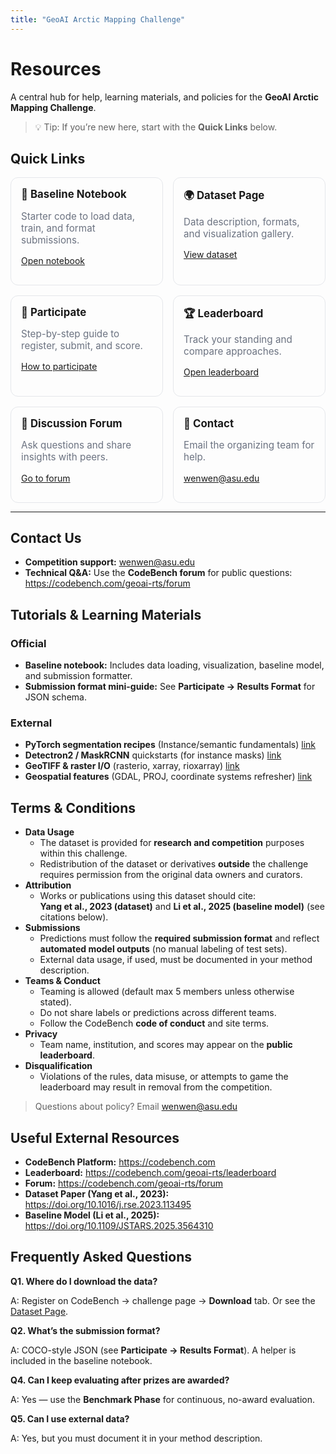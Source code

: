```yaml
---
title: "GeoAI Arctic Mapping Challenge"
---
```


# Resources

A central hub for help, learning materials, and policies for the **GeoAI Arctic Mapping Challenge**.

> 💡 Tip: If you’re new here, start with the **Quick Links** below.

## Quick Links

<style>
  .card-grid { display:grid; gap:1rem; grid-template-columns:repeat(auto-fit,minmax(220px,1fr)); }
  .card { border:1px solid #e5e7eb; border-radius:12px; padding:1rem; }
  .card h3 { margin:0 0 .25rem 0; font-size:1.05rem; }
  .muted { color:#6b7280; font-size:.95rem; }
</style>

<div class="card-grid">

<div class="card">
  <h3>📘 Baseline Notebook</h3>
  <p class="muted">Starter code to load data, train, and format submissions.</p>
  <p><a href="../assets/baseline_notebook.ipynb">Open notebook</a></p>
</div>

<div class="card">
  <h3>🌍 Dataset Page</h3>
  <p class="muted">Data description, formats, and visualization gallery.</p>
  <p><a href="./dataset.qmd">View dataset</a></p>
</div>

<div class="card">
  <h3>🧭 Participate</h3>
  <p class="muted">Step-by-step guide to register, submit, and score.</p>
  <p><a href="./participate.qmd">How to participate</a></p>
</div>

<div class="card">
  <h3>🏆 Leaderboard</h3>
  <p class="muted">Track your standing and compare approaches.</p>
  <p><a href="https://codebench.com/geoai-rts/leaderboard">Open leaderboard</a></p>
</div>

<div class="card">
  <h3>💬 Discussion Forum</h3>
  <p class="muted">Ask questions and share insights with peers.</p>
  <p><a href="https://codebench.com/geoai-rts/forum">Go to forum</a></p>
</div>

<div class="card">
  <h3>📧 Contact</h3>
  <p class="muted">Email the organizing team for help.</p>
  <p><a href="mailto:wenwen@asu.edu">wenwen@asu.edu</a></p>
</div>

</div>

---

## Contact Us

- **Competition support:** [wenwen@asu.edu](mailto:wenwen@asu.edu)
- **Technical Q&A:** Use the **CodeBench forum** for public questions: <https://codebench.com/geoai-rts/forum>  

## Tutorials & Learning Materials

### Official
- **Baseline notebook:** 
  Includes data loading, visualization, baseline model, and submission formatter.
- **Submission format mini-guide:** See **Participate → Results Format** for JSON schema.

### External
- **PyTorch segmentation recipes** (Instance/semantic fundamentals) [link](https://docs.pytorch.org/tutorials/intermediate/torchvision_tutorial.html)
- **Detectron2 / MaskRCNN** quickstarts (for instance masks) [link](https://detectron2.readthedocs.io/en/stable/tutorials/getting_started.html)
- **GeoTIFF & raster I/O** (rasterio, xarray, rioxarray) [link](https://rasterio.readthedocs.io/en/stable/quickstart.html)
- **Geospatial features** (GDAL, PROJ, coordinate systems refresher) [link](https://gdal.org/programs/gdalinfo.html)

## Terms & Conditions 

- **Data Usage**
  - The dataset is provided for **research and competition** purposes within this challenge.
  - Redistribution of the dataset or derivatives **outside** the challenge requires permission from the original data owners and curators.

- **Attribution**
  - Works or publications using this dataset should cite:  
    **Yang et al., 2023 (dataset)** and **Li et al., 2025 (baseline model)** (see citations below).

- **Submissions**
  - Predictions must follow the **required submission format** and reflect **automated model outputs** (no manual labeling of test sets).
  - External data usage, if used, must be documented in your method description.

- **Teams & Conduct**
  - Teaming is allowed (default max 5 members unless otherwise stated).
  - Do not share labels or predictions across different teams.  
  - Follow the CodeBench **code of conduct** and site terms.

- **Privacy**
  - Team name, institution, and scores may appear on the **public leaderboard**.

- **Disqualification**
  - Violations of the rules, data misuse, or attempts to game the leaderboard may result in removal from the competition.

> Questions about policy? Email [wenwen@asu.edu](mailto:wenwen@asu.edu)

## Useful External Resources

- **CodeBench Platform:** <https://codebench.com>  
- **Leaderboard:** <https://codebench.com/geoai-rts/leaderboard>  
- **Forum:** <https://codebench.com/geoai-rts/forum>  
- **Dataset Paper (Yang et al., 2023):** <https://doi.org/10.1016/j.rse.2023.113495>  
- **Baseline Model (Li et al., 2025):** <https://doi.org/10.1109/JSTARS.2025.3564310>

## Frequently Asked Questions 

**Q1. Where do I download the data?**

A: Register on CodeBench → challenge page → **Download** tab. Or see the [Dataset Page](./dataset.qmd).

**Q2. What’s the submission format?**

A: COCO-style JSON (see **Participate → Results Format**). A helper is included in the baseline notebook.

**Q4. Can I keep evaluating after prizes are awarded?**

A: Yes — use the **Benchmark Phase** for continuous, no-award evaluation.

**Q5. Can I use external data?**

A: Yes, but you must document it in your method description.

